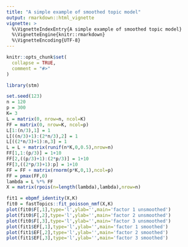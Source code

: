 ```yaml
---
title: "A simple example of smoothed topic model"
output: rmarkdown::html_vignette
vignette: >
  %\VignetteIndexEntry{A simple example of smoothed topic model}
  %\VignetteEngine{knitr::rmarkdown}
  %\VignetteEncoding{UTF-8}
---
```


```r
knitr::opts_chunk$set(
  collapse = TRUE,
  comment = "#>"
)
```

```r
library(stm)
```

```r
set.seed(123)
n = 120
p = 300
K= 3
L = matrix(0, nrow=n, ncol=K)
FF = matrix(0, nrow=K, ncol=p)
L[1:(n/3),1] = 1
L[((n/3)+1):(2*n/3),2] = 1
L[((2*n/3)+1):n,3] = 1
L = L + matrix(runif(n*K,0,0.5),nrow=n)
FF[1,1:(p/3)] = 1+10
FF[2,((p/3)+1):(2*p/3)] = 1+10
FF[3,((2*p/3)+1):p] = 1+10
FF = FF + matrix(rnorm(p*K,0,1),ncol=p)
FF = pmax(FF,0)
lambda = L %*% FF
X = matrix(rpois(n=length(lambda),lambda),nrow=n)

fit1 = ebpmf_identity(X,K)
fit0 = fastTopics::fit_poisson_nmf(X,K)
plot(fit0$F[,1],type='l',ylab='',main='factor 1 unsmoothed')
plot(fit0$F[,2],type='l',ylab='',main='factor 2 unsmoothed')
plot(fit0$F[,3],type='l',ylab='',main='factor 3 unsmoothed')
plot(fit1$EF[,1],type='l',ylab='',main='factor 1 smoothed')
plot(fit1$EF[,2],type='l',ylab='',main='factor 2 smoothed')
plot(fit1$EF[,3],type='l',ylab='',main='factor 3 smoothed')
```
